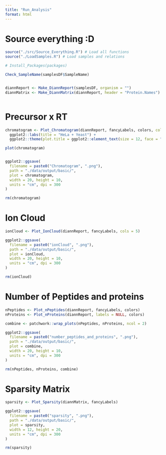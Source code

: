 ```yaml
---
title: "Run_Analysis"
format: html
---
```


# Source everything :D

```r
source("./src/Source_Everything.R") # Load all functions
source("./LoadSamples.R") # Load samples and relations

# Install_Packages(packages) 
```


```r
Check_SampleName(samplesDF$SampleName)


diannReport <- Make_DiannReport(samplesDF, organism = "")
diannMatrix <- Make_DiannMatrix(diannReport, header = "Protein.Names")



```

# Precursor x RT
```r
chromatogram <- Plot_Chromatogram(diannReport, fancyLabels, colors, cols = 5) +
  ggplot2::labs(title = "HeLa + Yeast") +
  ggplot2::theme(plot.title = ggplot2::element_text(size = 12, face = "bold", vjust = 0.5, hjust = 0.5))

plot(chromatogram)


ggplot2::ggsave(
  filename = paste0("Chromatogram", ".png"),
  path = "./data/output/basic/",
  plot = chromatogram,
  width = 20, height = 10,
  units = "cm", dpi = 300
)

rm(chromatogram)
```

# Ion Cloud

```r
ionCloud <- Plot_IonCloud(diannReport, fancyLabels, cols = 5)

ggplot2::ggsave(
  filename = paste0("ionCloud", ".png"),
  path = "./data/output/basic/",
  plot = ionCloud,
  width = 20, height = 10,
  units = "cm", dpi = 300
)

rm(ionCloud)
```

# Number of Peptides and proteins

```r
nPeptides <- Plot_nPeptides(diannReport, fancyLabels, colors)
nProteins <- Plot_nProteins(diannReport, labels = NULL, colors)

combine <- patchwork::wrap_plots(nPeptides, nProteins, ncol = 2)

ggplot2::ggsave(
  filename = paste0("number_peptides_and_proteins", ".png"),
  path = "./data/output/basic/",
  plot = combine,
  width = 20, height = 10,
  units = "cm", dpi = 300
)

rm(nPeptides, nProteins, combine)
```

# Sparsity Matrix

```r
sparsity <- Plot_Sparsity(diannMatrix, fancyLabels)

ggplot2::ggsave(
  filename = paste0("sparsity", ".png"),
  path = "./data/output/basic/",
  plot = sparsity,
  width = 12, height = 20,
  units = "cm", dpi = 300
)

rm(sparsity)
```